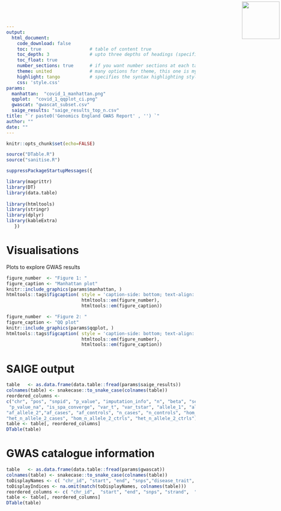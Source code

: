 ```yaml
---
output: 
  html_document:
    code_download: false
    toc: true                  # table of content true
    toc_depth: 3               # upto three depths of headings (specified by #, ## and ###)
    toc_float: true
    number_sections: true      # if you want number sections at each table header
    theme: united              # many options for theme, this one is my favorite.
    highlight: tango           # specifies the syntax highlighting style
    css: 'style.css'
params:
  manhattan:  "covid_1_manhattan.png"
  qqplot:  "covid_1_qqplot_ci.png"
  gwascat: "gwascat_subset.csv"
  saige_results: "saige_results_top_n.csv"
title: "`r paste0('Genomics England GWAS Report' , '') `"
author: ""
date: ""
---
```



<img src="logo.png" width=100 style="position:absolute;top:4px;bottom:4px;right:4px;" />


```r
knitr::opts_chunk$set(echo=FALSE)
```

```r
source("DTable.R")
source("sanitise.R")

suppressPackageStartupMessages({

library(magrittr)
library(DT)
library(data.table)
  
library(htmltools)
library(stringr)
library(dplyr)
library(kableExtra)
   })
```

# Visualisations

Plots to explore GWAS results

```r
figure_number  <- "Figure 1: "
figure_caption <- "Manhattan plot"
knitr::include_graphics(params$manhattan, )
htmltools::tags$figcaption( style = 'caption-side: bottom; text-align: center; font-size: 85%%; color: #71879d',
                            htmltools::em(figure_number),
                            htmltools::em(figure_caption))
```

```r
figure_number  <- "Figure 2: " 
figure_caption <- "QQ plot"
knitr::include_graphics(params$qqplot, )
htmltools::tags$figcaption( style = 'caption-side: bottom; text-align: center; font-size: 85%%; color: #71879d',
                            htmltools::em(figure_number), 
                            htmltools::em(figure_caption))
```

# SAIGE output

```r
table   <- as.data.frame(data.table::fread(params$saige_results))
colnames(table) <- snakecase::to_snake_case(colnames(table))
reordered_columns <-
c("chr", "pos", "snpid", "p_value", "imputation_info", "n", "beta", "se", "tstat",
 "p_value_na", "is_spa_converge", "var_t", "var_tstar", "allele_1", "allele_2", "ac_allele_2",
"af_allele_2","af_cases", "af_controls", "n_cases", "n_controls", "hom_n_allele_2_cases",
"het_n_allele_2_cases", "hom_n_allele_2_ctrls", "het_n_allele_2_ctrls")
table <- table[, reordered_columns]
DTable(table)
```

# GWAS catalogue information

```r
table   <- as.data.frame(data.table::fread(params$gwascat))
colnames(table) <- snakecase::to_snake_case(colnames(table))
toDisplayNames <- c( "chr_id", "start", "end", "snps","disease_trait", "mapped_gene","snp_gene_ids", "mapped_trait_uri")
toDisplayIndices <- na.omit(match(toDisplayNames, colnames(table)))
reordered_columns <- c( "chr_id",  "start", "end", "snps", "strand",  "mapped_gene", "reported_gene_s", "mapped_trait", "mapped_trait_uri", "snp_id_current", "risk_allele_frequency",  "pubmedid", "first_author", "date", "journal", "link", "study", "disease_trait", "initial_sample_size", "replication_sample_size", "region",  "upstream_gene_id", "downstream_gene_id", "snp_gene_ids", "upstream_gene_distance", "downstream_gene_distance", "strongest_snp_risk_allele",  "merged", "context", "intergenic", "risk_allele_frequency",  "p_value", "pvalue_mlog", "p_value_text", "or_or_beta", "x_95_ci_text",  "platform_snps_passing_qc", "width","chr_pos", "cnv", "study_accession", "genotyping_technology", "seqnames", "date_added_to_catalog")
table <- table[, reordered_columns]
DTable(table)
```